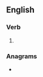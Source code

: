 ==English==

===Verb===
{{head|en|present participle}}

# {{present participle of|anodize|lang=en|nocat=1}}

===Anagrams===
* {{anagrams|en|a=adgiinnoz|Adonizing|adonizing}}